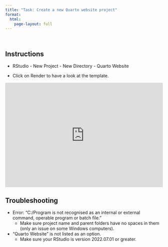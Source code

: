 ```yaml
---
title: "Task: Create a new Quarto website project"
format: 
  html:
    page-layout: full
---
```


\

## Instructions

-   RStudio - New Project - New Directory - Quarto Website

-   Click on Render to have a look at the template.

::: {style="max-width:608px"}
::: {style="position:relative;padding-bottom:66.118421052632%"}
<iframe id="kaltura_player" src="https://cdnapisec.kaltura.com/p/2010292/sp/201029200/embedIframeJs/uiconf_id/32599141/partner_id/2010292?iframeembed=true&amp;playerId=kaltura_player&amp;entry_id=1_rpoljyji&amp;flashvars[streamerType]=auto&amp;flashvars[localizationCode]=en&amp;flashvars[leadWithHTML5]=true&amp;flashvars[sideBarContainer.plugin]=true&amp;flashvars[sideBarContainer.position]=left&amp;flashvars[sideBarContainer.clickToClose]=true&amp;flashvars[chapters.plugin]=true&amp;flashvars[chapters.layout]=vertical&amp;flashvars[chapters.thumbnailRotator]=false&amp;flashvars[streamSelector.plugin]=true&amp;flashvars[EmbedPlayer.SpinnerTarget]=videoHolder&amp;flashvars[dualScreen.plugin]=true&amp;flashvars[Kaltura.addCrossoriginToIframe]=true&amp;&amp;wid=1_es0y8p03" width="608" height="402" allowfullscreen webkitallowfullscreen mozAllowFullScreen allow="autoplay *; fullscreen *; encrypted-media *" sandbox="allow-downloads allow-forms allow-same-origin allow-scripts allow-top-navigation allow-pointer-lock allow-popups allow-modals allow-orientation-lock allow-popups-to-escape-sandbox allow-presentation allow-top-navigation-by-user-activation" frameborder="0" title="RStudio: Create new Quarto website project" style="position:absolute;top:0;left:0;width:100%;height:100%">

</iframe>
:::
:::

## Troubleshooting

-   Error: "C:/Program is not recognised as an internal or external command, operable program or batch file."
    -   Make sure project name and parent folders have no spaces in them (only an issue on some Windows computers).
-   "Quarto Website" is not listed as an option.
    -   Make sure your RStudio is version 2022.07.01 or greater.
